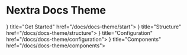 # Nextra Docs Theme


<Cards>
  <Card icon={
   <svg width="24" viewBox="0 0 20 20" fill="currentColor">
  <path d="M10.707 2.293a1 1 0 00-1.414 0l-7 7a1 1 0 001.414 1.414L4 10.414V17a1 1 0 001 1h2a1 1 0 001-1v-2a1 1 0 011-1h2a1 1 0 011 1v2a1 1 0 001 1h2a1 1 0 001-1v-6.586l.293.293a1 1 0 001.414-1.414l-7-7z" />
</svg>
  } title="Get Started" href="/docs/docs-theme/start">
  </Card>
  <Card icon={
    <svg width="24" viewBox="0 0 20 20" fill="currentColor">
  <path d="M7 3a1 1 0 000 2h6a1 1 0 100-2H7zM4 7a1 1 0 011-1h10a1 1 0 110 2H5a1 1 0 01-1-1zM2 11a2 2 0 012-2h12a2 2 0 012 2v4a2 2 0 01-2 2H4a2 2 0 01-2-2v-4z" />
</svg>
  } title="Structure" href="/docs/docs-theme/structure">
  </Card>
  <Card icon={
    <svg width="24" viewBox="0 0 20 20" fill="currentColor">
  <path fillRule="evenodd" d="M11.49 3.17c-.38-1.56-2.6-1.56-2.98 0a1.532 1.532 0 01-2.286.948c-1.372-.836-2.942.734-2.106 2.106.54.886.061 2.042-.947 2.287-1.561.379-1.561 2.6 0 2.978a1.532 1.532 0 01.947 2.287c-.836 1.372.734 2.942 2.106 2.106a1.532 1.532 0 012.287.947c.379 1.561 2.6 1.561 2.978 0a1.533 1.533 0 012.287-.947c1.372.836 2.942-.734 2.106-2.106a1.533 1.533 0 01.947-2.287c1.561-.379 1.561-2.6 0-2.978a1.532 1.532 0 01-.947-2.287c.836-1.372-.734-2.942-2.106-2.106a1.532 1.532 0 01-2.287-.947zM10 13a3 3 0 100-6 3 3 0 000 6z" clipRule="evenodd" />
</svg>
  } title="Configuration" href="/docs/docs-theme/configuration">
  </Card>
  <Card icon={
    <svg width="24" viewBox="0 0 20 20" fill="currentColor">
  <path d="M11 17a1 1 0 001.447.894l4-2A1 1 0 0017 15V9.236a1 1 0 00-1.447-.894l-4 2a1 1 0 00-.553.894V17zM15.211 6.276a1 1 0 000-1.788l-4.764-2.382a1 1 0 00-.894 0L4.789 4.488a1 1 0 000 1.788l4.764 2.382a1 1 0 00.894 0l4.764-2.382zM4.447 8.342A1 1 0 003 9.236V15a1 1 0 00.553.894l4 2A1 1 0 009 17v-5.764a1 1 0 00-.553-.894l-4-2z" />
</svg>
  } title="Components" href="/docs/docs-theme/components">
  </Card>
</Cards>
